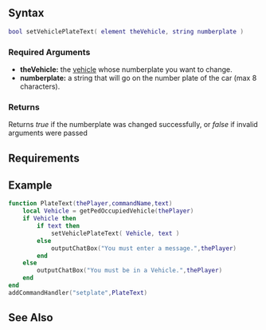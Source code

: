 
{{Server client function}}
{{New feature/item|3.0133|1.3.3|5394|
This function can be used to set the numberplate text of a car.
}}
{{New feature/item|3.0160|1.5.2|8077|
It now also changes the numberplate text of any vehicle that has visual numberplates.
}}

==Syntax==
<syntaxhighlight lang="lua">
bool setVehiclePlateText( element theVehicle, string numberplate )
</syntaxhighlight>
{{OOP||[[/vehicle.md|vehicle]]:setPlateText|plateText|getVehiclePlateText}}
===Required Arguments===
*'''theVehicle:''' the [[/vehicle.md|vehicle]] whose numberplate you want to change.
*'''numberplate:''' a string that will go on the number plate of the car (max 8 characters).

===Returns===
Returns ''true'' if the numberplate was changed successfully, or ''false'' if invalid arguments were passed

==Requirements==
{{Requirements|1.3.3|1.3.3|}}

==Example==
<syntaxhighlight lang="lua">
function PlateText(thePlayer,commandName,text)
	local Vehicle = getPedOccupiedVehicle(thePlayer)
	if Vehicle then
		if text then
			setVehiclePlateText( Vehicle, text )
		else
			outputChatBox("You must enter a message.",thePlayer)
		end
	else
		outputChatBox("You must be in a Vehicle.",thePlayer)
	end
end
addCommandHandler("setplate",PlateText)
</syntaxhighlight>

==See Also==
{{Vehicle_functions}}